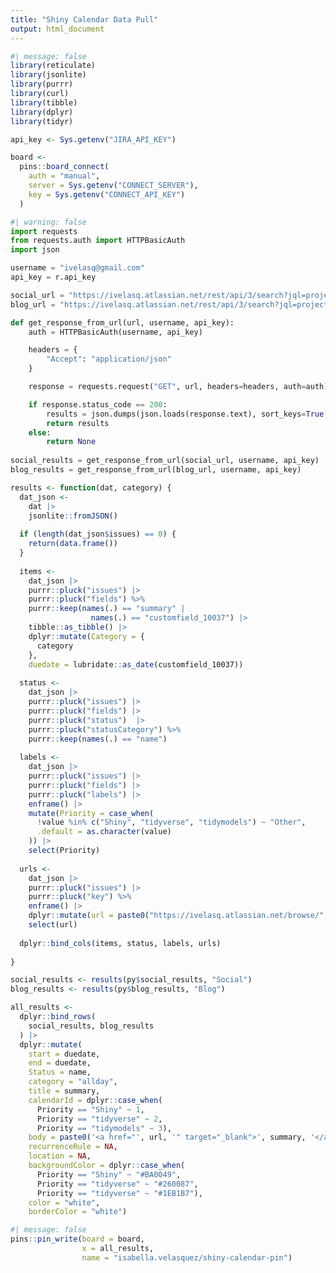 ```yaml
---
title: "Shiny Calendar Data Pull"
output: html_document
---
```


```r
#| message: false
library(reticulate)
library(jsonlite)
library(purrr)
library(curl)
library(tibble)
library(dplyr)
library(tidyr)

api_key <- Sys.getenv("JIRA_API_KEY")

board <-
  pins::board_connect(
    auth = "manual",
    server = Sys.getenv("CONNECT_SERVER"),
    key = Sys.getenv("CONNECT_API_KEY")
  )
```

```python
#| warning: false
import requests
from requests.auth import HTTPBasicAuth
import json

username = "ivelasq@gmail.com"
api_key = r.api_key

social_url = "https://ivelasq.atlassian.net/rest/api/3/search?jql=project%20=%20KAN%20AND%20text%20~%20%22\%22social\%22%22"
blog_url = "https://ivelasq.atlassian.net/rest/api/3/search?jql=project%20=%20KAN%20AND%20text%20~%20%22\%22blog\%22%22"

def get_response_from_url(url, username, api_key):
    auth = HTTPBasicAuth(username, api_key)

    headers = {
        "Accept": "application/json"
    }

    response = requests.request("GET", url, headers=headers, auth=auth)

    if response.status_code == 200:
        results = json.dumps(json.loads(response.text), sort_keys=True, indent=4, separators=(",", ": "))
        return results
    else:
        return None
      
social_results = get_response_from_url(social_url, username, api_key)
blog_results = get_response_from_url(blog_url, username, api_key)
```

```r
results <- function(dat, category) {
  dat_json <-
    dat |>
    jsonlite::fromJSON()
  
  if (length(dat_json$issues) == 0) {
    return(data.frame())
  }
  
  items <-
    dat_json |>
    purrr::pluck("issues") |>
    purrr::pluck("fields") %>%
    purrr::keep(names(.) == "summary" |
                  names(.) == "customfield_10037") |>
    tibble::as_tibble() |>
    dplyr::mutate(Category = {
      category
    },
    duedate = lubridate::as_date(customfield_10037))
  
  status <-
    dat_json |>
    purrr::pluck("issues") |>
    purrr::pluck("fields") |>
    purrr::pluck("status")  |> 
    purrr::pluck("statusCategory") %>%
    purrr::keep(names(.) == "name")
  
  labels <-
    dat_json |>
    purrr::pluck("issues") |>
    purrr::pluck("fields") |>
    purrr::pluck("labels") |>
    enframe() |>
    mutate(Priority = case_when(
      !value %in% c("Shiny", "tidyverse", "tidymodels") ~ "Other",
      .default = as.character(value)
    )) |>
    select(Priority)
  
  urls <-
    dat_json |>
    purrr::pluck("issues") |>
    purrr::pluck("key") %>%
    enframe() |>
    dplyr::mutate(url = paste0("https://ivelasq.atlassian.net/browse/", value)) |>
    select(url)
  
  dplyr::bind_cols(items, status, labels, urls)
  
}

social_results <- results(py$social_results, "Social")
blog_results <- results(py$blog_results, "Blog")
```

```r
all_results <-
  dplyr::bind_rows(
    social_results, blog_results
  ) |> 
  dplyr::mutate(
    start = duedate,
    end = duedate,
    Status = name,
    category = "allday",
    title = summary,
    calendarId = dplyr::case_when(
      Priority == "Shiny" ~ 1,
      Priority == "tidyverse" ~ 2,
      Priority == "tidymodels" ~ 3),
    body = paste0('<a href="', url, '" target="_blank">', summary, '</a>'),
    recurrenceRule = NA,
    location = NA,
    backgroundColor = dplyr::case_when(
      Priority == "Shiny" ~ "#BA0049",
      Priority == "tidyverse" ~ "#260087",
      Priority == "tidyverse" ~ "#1EB1B7"),
    color = "white",
    borderColor = "white")
```

```r
#| message: false
pins::pin_write(board = board,
                x = all_results,
                name = "isabella.velasquez/shiny-calendar-pin")
```